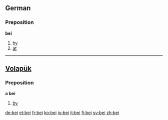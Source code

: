 ==German==
===Preposition===
'''bei'''

# [[by]]
# [[at]]

----
==[[Volapük]]==
===Preposition===
'''a bei'''
# [[by]]

[[de:bei]]
[[et:bei]]
[[fr:bei]]
[[ko:bei]]
[[io:bei]]
[[it:bei]]
[[fi:bei]]
[[sv:bei]]
[[zh:bei]]